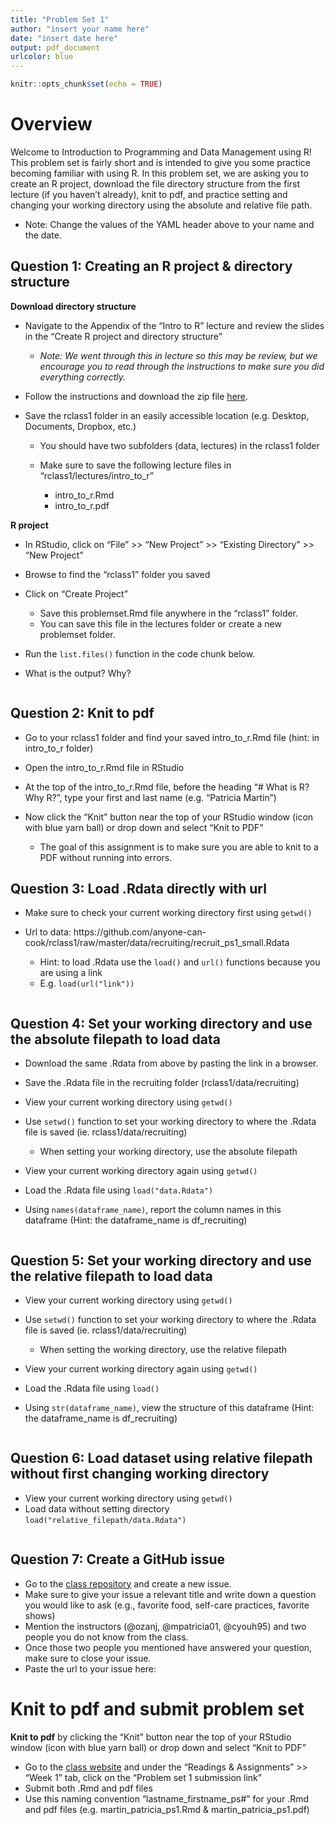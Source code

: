 ```yaml
---
title: "Problem Set 1"
author: "insert your name here"
date: "insert date here"
output: pdf_document
urlcolor: blue
---
```


```r
knitr::opts_chunk$set(echo = TRUE)
```


# Overview 
Welcome to Introduction to Programming and Data Management using R! This problem set is fairly short and is intended to give you some practice becoming familiar with using R. In this problem set, we are asking you to create an R project, download the file directory structure from the first lecture (if you haven't already), knit to pdf, and practice setting and changing your working directory using the absolute and relative file path.  

- Note: Change the values of the YAML header above to your name and the date. 


## Question 1: Creating an R project & directory structure

**Download directory structure**  

- Navigate to the Appendix of the "Intro to R" lecture and review the slides in the "Create R project and directory structure"  

  - *Note: We went through this in lecture so this may be review, but we encourage you to read through the instructions to make sure you did everything correctly.*  
- Follow the instructions and download the zip file [here](https://github.com/anyone-can-cook/rclass1/blob/master/rclass1.zip).
- Save the rclass1 folder in an easily accessible location (e.g. Desktop, Documents, Dropbox, etc.)  
  
  - You should have two subfolders (data, lectures) in the rclass1 folder  
  - Make sure to save the following lecture files in "rclass1/lectures/intro_to_r"  
      
    - intro_to_r.Rmd  
    - intro_to_r.pdf
    
**R project**  

- In RStudio, click on "File" >> "New Project" >> "Existing Directory" >> "New Project"  
- Browse to find the "rclass1" folder you saved  
- Click on "Create Project"  

  - Save this problemset.Rmd file anywhere in the "rclass1" folder.  
  - You can save this file in the lectures folder or create a new problemset folder.  
- Run the `list.files()` function in the code chunk below.  
- What is the output? Why?
  
```r

```



## Question 2: Knit to pdf

- Go to your rclass1 folder and find your saved intro_to_r.Rmd file (hint: in intro_to_r folder)  
- Open the intro_to_r.Rmd file in RStudio  
- At the top of the intro_to_r.Rmd file, before the heading "# What is R? Why R?", type your first and last name (e.g. "Patricia Martin")  
- Now click the "Knit" button near the top of your RStudio window (icon with blue yarn ball) or drop down and select "Knit to PDF"

  - The goal of this assignment is to make sure you are able to knit to a PDF without running into errors.  



## Question 3: Load .Rdata directly with url  

- Make sure to check your current working directory first using `getwd()`  
- Url to data: https://github.com/anyone-can-cook/rclass1/raw/master/data/recruiting/recruit_ps1_small.Rdata  

  - Hint: to load .Rdata use the `load()` and `url()` functions because you are using a link 
  - E.g. `load(url("link"))`  

```r

```


## Question 4: Set your working directory and use the absolute filepath to load data

- Download the same .Rdata from above by pasting the link in a browser.  
- Save the .Rdata file in the recruiting folder (rclass1/data/recruiting)  
- View your current working directory using `getwd()`  
- Use `setwd()` function to set your working directory to where the .Rdata file is saved (ie. rclass1/data/recruiting)  

  - When setting your working directory, use the absolute filepath
- View your current working directory again using `getwd()`  
- Load the .Rdata file using `load("data.Rdata")`  
- Using `names(dataframe_name)`, report the column names in this dataframe  (Hint: the dataframe_name is df_recruiting)  

```r

```

## Question 5: Set your working directory and use the relative filepath to load data  

- View your current working directory using `getwd()`  
- Use `setwd()` function to set your working directory to where the .Rdata file is saved (ie. rclass1/data/recruiting)  

  - When setting the working directory, use the relative filepath
- View your current working directory again using `getwd()`  
- Load the .Rdata file using `load()`  
- Using `str(dataframe_name)`, view the structure of this dataframe (Hint: the dataframe_name is df_recruiting)  

```r

```

## Question 6: Load dataset using relative filepath without first changing working directory

- View your current working directory using `getwd()`  
- Load data without setting directory `load("relative_filepath/data.Rdata")`

```r

```

## Question 7: Create a GitHub issue  

- Go to the [class repository](https://github.com/anyone-can-cook/rclass1_student_issues) and create a new issue.  
- Make sure to give your issue a relevant title and write down a question you would like to ask (e.g., favorite food, self-care practices, favorite shows)  
- Mention the instructors (@ozanj, @mpatricia01, @cyouh95) and two people you do not know from the class.  
- Once those two people you mentioned have answered your question, make sure to close your issue.  
- Paste the url to your issue here: 

# Knit to pdf and submit problem set  

**Knit to pdf** by clicking the "Knit" button near the top of your RStudio window (icon with blue yarn ball) or drop down and select "Knit to PDF"

- Go to the [class website](https://anyone-can-cook.github.io/rclass1/) and under the "Readings & Assignments" >> "Week 1" tab, click on the "Problem set 1 submission link"  
- Submit both .Rmd and pdf files  
- Use this naming convention "lastname_firstname_ps#" for your .Rmd and pdf files (e.g. martin_patricia_ps1.Rmd & martin_patricia_ps1.pdf)
